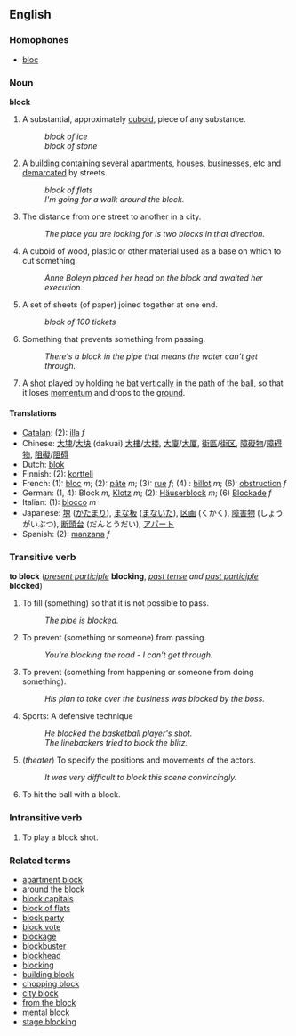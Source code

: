 ==English==
===Homophones===
*[[bloc]]

===Noun===
'''block'''

#A substantial, approximately [[cuboid]], piece of any substance.
#:''block of ice''
#:''block of stone''
#A [[building]] containing [[several]] [[apartments]], houses, businesses, etc and [[demarcate]]d by streets.
#:''block of flats''
#:''I'm going for a walk around the block.''
#The distance from one street to another in a city.
#:''The place you are looking for is two blocks in that direction.''
#A cuboid of wood, plastic or other material used as a base on which to cut something.
#:''Anne Boleyn placed her head on the block and awaited her execution.''
#A set of sheets (of paper) joined together at one end.
#:''block of 100 tickets''
#Something that prevents something from passing.
#:''There's a block in the pipe that means the water can't get through.''
#{{Cricket}} A [[shot]] played by holding he [[bat]] [[vertically]] in the [[path]] of the [[ball]], so that it loses [[momentum]] and drops to the [[ground]].

====Translations====
*[[Catalan]]: (2): [[illa]] ''f''
*Chinese: [[大塊]]/[[大块]] (dakuai) [[大樓]]/[[大楼]], [[大廈]]/[[大厦]], [[街區]]/[[街区]], [[障礙物]]/[[障碍物]], [[阻礙]]/[[阻碍]]
*Dutch: [[blok]]
*Finnish: (2): [[kortteli]]
*French: (1): [[bloc#French|bloc]] ''m''; (2): [[pâté]] ''m''; (3): [[rue]] ''f''; (4) : [[billot]] ''m''; (6): [[obstruction]] ''f''
*German: (1, 4): Block ''m'', [[Klotz]] ''m''; (2): [[Häuserblock]] ''m''; (6) [[Blockade]] ''f''
*Italian: (1): [[blocco]] ''m''
*Japanese: [[塊]] ([[かたまり]]), [[まな板]] ([[まないた]]), [[区画]] (くかく), [[障害物]] (しょうがいぶつ), [[断頭台]] (だんとうだい), [[アパート]]
*Spanish: (2): [[manzana]] ''f''

===Transitive verb===
'''to block''' (''[[present participle]]'' '''blocking''', ''[[past tense]] and [[past participle]]'' '''blocked''')
#To fill (something) so that it is not possible to pass.
#:''The pipe is blocked.''
#To prevent (something or someone) from passing.
#:''You're blocking the road - I can't get through.''
#To prevent (something from happening or someone from doing something).
#:''His plan to take over the business was blocked by the boss.''
#Sports: A defensive technique
#:''He blocked the basketball player's shot.''
#:''The linebackers tried to block the blitz.''
# (''theater'') To specify the positions and movements of the actors.
#: ''It was very difficult to block this scene convincingly.''
#{{Cricket}} To hit the ball with a block.


===Intransitive verb===
#{{Cricket}} To play a block shot.

===Related terms===
*[[apartment block]]
*[[around the block]]
*[[block capitals]]
*[[block of flats]]
*[[block party]]
*[[block vote]]
*[[blockage]]
*[[blockbuster]]
*[[blockhead]]
*[[blocking]]
*[[building block]]
*[[chopping block]]
*[[city block]]
*[[from the block]]
*[[mental block]]
*[[stage blocking]]